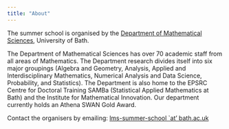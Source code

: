 ```yaml
---
title: "About"
---
```


The summer school is organised by the [Department of Mathematical Sciences](https://www.bath.ac.uk/departments/department-of-mathematical-sciences/), University of Bath.

The Department of Mathematical Sciences has over 70 academic staff from all areas of Mathematics. 
The Department research divides itself into six major groupings (Algebra and Geometry,
Analysis, Applied and Interdisciplinary Mathematics, Numerical Analysis and Data Science, Probability, and Statistics).  The Department is also home to the EPSRC Centre for Doctoral Training SAMBa (Statistical Applied Mathematics at Bath) and the Institute for Mathematical Innovation. 
Our department currently holds an Athena SWAN Gold Award. 

Contact the organisers by emailing: [lms-summer-school `at' bath.ac.uk](mailto:lms-summer-school@bath.ac.uk)
